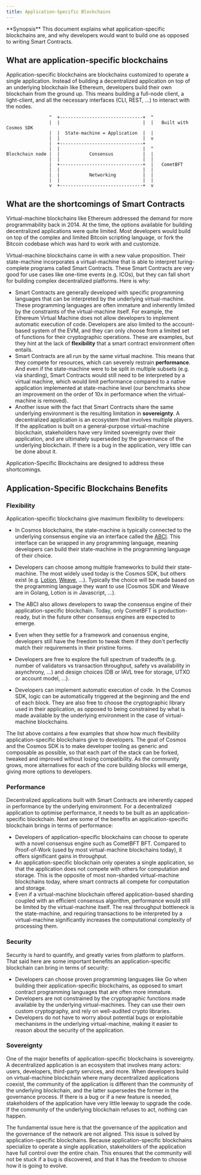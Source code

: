 ```yaml
---
title: Application-Specific Blockchains
---
```


<Note>
**Synopsis**
This document explains what application-specific blockchains are, and why developers would want to build one as opposed to writing Smart Contracts.
</Note>

## What are application-specific blockchains

Application-specific blockchains are blockchains customized to operate a single application. Instead of building a decentralized application on top of an underlying blockchain like Ethereum, developers build their own blockchain from the ground up. This means building a full-node client, a light-client, and all the necessary interfaces (CLI, REST, ...) to interact with the nodes.

```text expandable
                ^  +-------------------------------+  ^
                |  |                               |  |   Built with Cosmos SDK
                |  |  State-machine = Application  |  |
                |  |                               |  v
                |  +-------------------------------+
                |  |                               |  ^
Blockchain node |  |           Consensus           |  |
                |  |                               |  |
                |  +-------------------------------+  |   CometBFT
                |  |                               |  |
                |  |           Networking          |  |
                |  |                               |  |
                v  +-------------------------------+  v
```

## What are the shortcomings of Smart Contracts

Virtual-machine blockchains like Ethereum addressed the demand for more programmability back in 2014. At the time, the options available for building decentralized applications were quite limited. Most developers would build on top of the complex and limited Bitcoin scripting language, or fork the Bitcoin codebase which was hard to work with and customize.

Virtual-machine blockchains came in with a new value proposition. Their state-machine incorporates a virtual-machine that is able to interpret turing-complete programs called Smart Contracts. These Smart Contracts are very good for use cases like one-time events (e.g. ICOs), but they can fall short for building complex decentralized platforms. Here is why:

* Smart Contracts are generally developed with specific programming languages that can be interpreted by the underlying virtual-machine. These programming languages are often immature and inherently limited by the constraints of the virtual-machine itself. For example, the Ethereum Virtual Machine does not allow developers to implement automatic execution of code. Developers are also limited to the account-based system of the EVM, and they can only choose from a limited set of functions for their cryptographic operations. These are examples, but they hint at the lack of **flexibility** that a smart contract environment often entails.
* Smart Contracts are all run by the same virtual machine. This means that they compete for resources, which can severely restrain **performance**. And even if the state-machine were to be split in multiple subsets (e.g. via sharding), Smart Contracts would still need to be interpreted by a virtual machine, which would limit performance compared to a native application implemented at state-machine level (our benchmarks show an improvement on the order of 10x in performance when the virtual-machine is removed).
* Another issue with the fact that Smart Contracts share the same underlying environment is the resulting limitation in **sovereignty**. A decentralized application is an ecosystem that involves multiple players. If the application is built on a general-purpose virtual-machine blockchain, stakeholders have very limited sovereignty over their application, and are ultimately superseded by the governance of the underlying blockchain. If there is a bug in the application, very little can be done about it.

Application-Specific Blockchains are designed to address these shortcomings.

## Application-Specific Blockchains Benefits

### Flexibility

Application-specific blockchains give maximum flexibility to developers:

* In Cosmos blockchains, the state-machine is typically connected to the underlying consensus engine via an interface called the [ABCI](https://docs.cometbft.com/v0.37/spec/abci/). This interface can be wrapped in any programming language, meaning developers can build their state-machine in the programming language of their choice.

* Developers can choose among multiple frameworks to build their state-machine. The most widely used today is the Cosmos SDK, but others exist (e.g. [Lotion](https://github.com/nomic-io/lotion), [Weave](https://github.com/iov-one/weave), ...). Typically the choice will be made based on the programming language they want to use (Cosmos SDK and Weave are in Golang, Lotion is in Javascript, ...).

* The ABCI also allows developers to swap the consensus engine of their application-specific blockchain. Today, only CometBFT is production-ready, but in the future other consensus engines are expected to emerge.

* Even when they settle for a framework and consensus engine, developers still have the freedom to tweak them if they don't perfectly match their requirements in their pristine forms.

* Developers are free to explore the full spectrum of tradeoffs (e.g. number of validators vs transaction throughput, safety vs availability in asynchrony, ...) and design choices (DB or IAVL tree for storage, UTXO or account model, ...).

* Developers can implement automatic execution of code. In the Cosmos SDK, logic can be automatically triggered at the beginning and the end of each block. They are also free to choose the cryptographic library used in their application, as opposed to being constrained by what is made available by the underlying environment in the case of virtual-machine blockchains.

The list above contains a few examples that show how much flexibility application-specific blockchains give to developers. The goal of Cosmos and the Cosmos SDK is to make developer tooling as generic and composable as possible, so that each part of the stack can be forked, tweaked and improved without losing compatibility. As the community grows, more alternatives for each of the core building blocks will emerge, giving more options to developers.

### Performance

Decentralized applications built with Smart Contracts are inherently capped in performance by the underlying environment. For a decentralized application to optimise performance, it needs to be built as an application-specific blockchain. Next are some of the benefits an application-specific blockchain brings in terms of performance:

* Developers of application-specific blockchains can choose to operate with a novel consensus engine such as CometBFT BFT. Compared to Proof-of-Work (used by most virtual-machine blockchains today), it offers significant gains in throughput.
* An application-specific blockchain only operates a single application, so that the application does not compete with others for computation and storage. This is the opposite of most non-sharded virtual-machine blockchains today, where smart contracts all compete for computation and storage.
* Even if a virtual-machine blockchain offered application-based sharding coupled with an efficient consensus algorithm, performance would still be limited by the virtual-machine itself. The real throughput bottleneck is the state-machine, and requiring transactions to be interpreted by a virtual-machine significantly increases the computational complexity of processing them.

### Security

Security is hard to quantify, and greatly varies from platform to platform. That said here are some important benefits an application-specific blockchain can bring in terms of security:

* Developers can choose proven programming languages like Go when building their application-specific blockchains, as opposed to smart contract programming languages that are often more immature.
* Developers are not constrained by the cryptographic functions made available by the underlying virtual-machines. They can use their own custom cryptography, and rely on well-audited crypto libraries.
* Developers do not have to worry about potential bugs or exploitable mechanisms in the underlying virtual-machine, making it easier to reason about the security of the application.

### Sovereignty

One of the major benefits of application-specific blockchains is sovereignty. A decentralized application is an ecosystem that involves many actors: users, developers, third-party services, and more. When developers build on virtual-machine blockchain where many decentralized applications coexist, the community of the application is different than the community of the underlying blockchain, and the latter supersedes the former in the governance process. If there is a bug or if a new feature is needed, stakeholders of the application have very little leeway to upgrade the code. If the community of the underlying blockchain refuses to act, nothing can happen.

The fundamental issue here is that the governance of the application and the governance of the network are not aligned. This issue is solved by application-specific blockchains. Because application-specific blockchains specialize to operate a single application, stakeholders of the application have full control over the entire chain. This ensures that the community will not be stuck if a bug is discovered, and that it has the freedom to choose how it is going to evolve.
